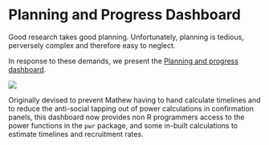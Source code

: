 # Planning and Progress Dashboard

Good research takes good planning. Unfortunately, planning is tedious, perversely complex and therefore easy to neglect.

In response to these demands, we present the [Planning and progress dashboard](https://lingtax.shinyapps.io/PlanningProgressDashboard/).

![](ex.png)


Originally devised to prevent Mathew having to hand calculate timelines and to reduce the anti-social tapping out of power calculations in confirmation panels, this dashboard now provides non R programmers access to the power functions in the `pwr` package, and some in-built calculations to estimate timelines and recruitment rates. 
